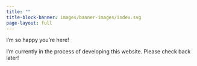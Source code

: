 ```yaml
---
title: ""
title-block-banner: images/banner-images/index.svg
page-layout: full
---
```


<!-- ![](images/banner-images/index.svg) -->

I'm so happy you're here!

I'm currently in the process of developing this website. Please check back later!

